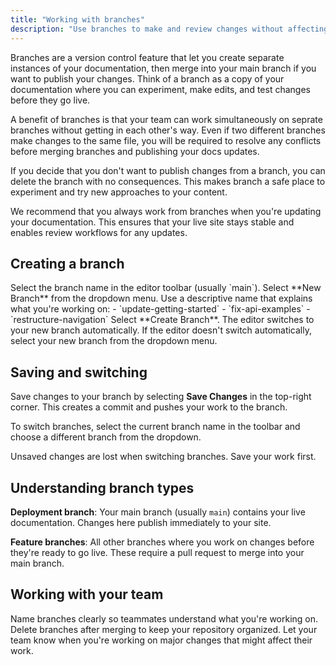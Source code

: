 ```yaml
---
title: "Working with branches"
description: "Use branches to make and review changes without affecting your live documentation"
---
```


Branches are a version control feature that let you create separate instances of your documentation, then merge into your main branch if you want to publish your changes. Think of a branch as a copy of your documentation where you can experiment, make edits, and test changes before they go live.

A benefit of branches is that your team can work simultaneously on seprate branches without getting in each other's way. Even if two different branches make changes to the same file, you will be required to resolve any conflicts before merging branches and publishing your docs updates.

If you decide that you don't want to publish changes from a branch, you can delete the branch with no consequences. This makes branch a safe place to experiment and try new approaches to your content.

We recommend that you always work from branches when you're updating your documentation. This ensures that your live site stays stable and enables review workflows for any updates.

## Creating a branch

<Steps>
  <Step title="Open the branch selector">
    Select the branch name in the editor toolbar (usually `main`).
  </Step>
  <Step title="Create new branch">
    Select **New Branch** from the dropdown menu.
  </Step>
  <Step title="Name your branch">
    Use a descriptive name that explains what you're working on:
    - `update-getting-started`
    - `fix-api-examples`  
    - `restructure-navigation`
  </Step>
  <Step title="Create and switch">
    Select **Create Branch**. The editor switches to your new branch automatically.
  </Step>
</Steps>

<Note>
  If the editor doesn't switch automatically, select your new branch from the dropdown menu.
</Note>

## Saving and switching

Save changes to your branch by selecting **Save Changes** in the top-right corner. This creates a commit and pushes your work to the branch.

To switch branches, select the current branch name in the toolbar and choose a different branch from the dropdown.

<Tip>
  Unsaved changes are lost when switching branches. Save your work first.
</Tip>

## Understanding branch types

**Deployment branch**: Your main branch (usually `main`) contains your live documentation. Changes here publish immediately to your site.

**Feature branches**: All other branches where you work on changes before they're ready to go live. These require a pull request to merge into your main branch.

## Working with your team

Name branches clearly so teammates understand what you're working on. Delete branches after merging to keep your repository organized. Let your team know when you're working on major changes that might affect their work.
